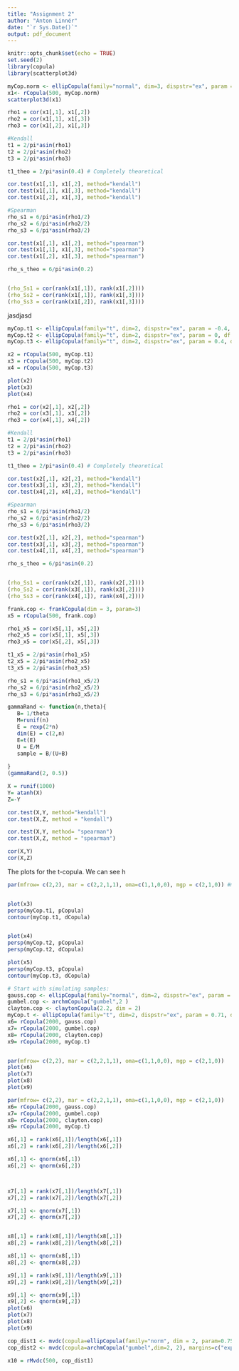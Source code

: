 ```yaml
---
title: "Assignment 2"
author: "Anton Linnér"
date: "`r Sys.Date()`"
output: pdf_document
---
```




```r
knitr::opts_chunk$set(echo = TRUE)
set.seed(2) 
library(copula)
library(scatterplot3d)
```
\section{Theoretical questions}



\section{Exercise 2}


```r
myCop.norm <- ellipCopula(family="normal", dim=3, dispstr="ex", param = 0.4)
x1<- rCopula(500, myCop.norm)
scatterplot3d(x1)

rho1 = cor(x1[,1], x1[,2])
rho2 = cor(x1[,1], x1[,3])
rho3 = cor(x1[,2], x1[,3])

#Kendall
t1 = 2/pi*asin(rho1)
t2 = 2/pi*asin(rho2)
t3 = 2/pi*asin(rho3)

t1_theo = 2/pi*asin(0.4) # Completely theoretical

cor.test(x1[,1], x1[,2], method="kendall") 
cor.test(x1[,1], x1[,3], method="kendall")
cor.test(x1[,2], x1[,3], method="kendall")

#Spearman
rho_s1 = 6/pi*asin(rho1/2)
rho_s2 = 6/pi*asin(rho2/2)
rho_s3 = 6/pi*asin(rho3/2)

cor.test(x1[,1], x1[,2], method="spearman") 
cor.test(x1[,1], x1[,3], method="spearman")
cor.test(x1[,2], x1[,3], method="spearman")

rho_s_theo = 6/pi*asin(0.2)


(rho_Ss1 = cor(rank(x1[,1]), rank(x1[,2])))
(rho_Ss2 = cor(rank(x1[,1]), rank(x1[,3])))
(rho_Ss3 = cor(rank(x1[,2]), rank(x1[,3])))

```
jasdjasd
```r
myCop.t1 <- ellipCopula(family="t", dim=2, dispstr="ex", param = -0.4, df = 8)
myCop.t2 <- ellipCopula(family="t", dim=2, dispstr="ex", param = 0, df = 8)
myCop.t3 <- ellipCopula(family="t", dim=2, dispstr="ex", param = 0.4, df = 8)

x2 = rCopula(500, myCop.t1)
x3 = rCopula(500, myCop.t2)
x4 = rCopula(500, myCop.t3)
```



``` r
plot(x2)
plot(x3)
plot(x4)

rho1 = cor(x2[,1], x2[,2])
rho2 = cor(x3[,1], x3[,2])
rho3 = cor(x4[,1], x4[,2])

#Kendall
t1 = 2/pi*asin(rho1)
t2 = 2/pi*asin(rho2)
t3 = 2/pi*asin(rho3)

t1_theo = 2/pi*asin(0.4) # Completely theoretical

cor.test(x2[,1], x2[,2], method="kendall") 
cor.test(x3[,1], x3[,2], method="kendall")
cor.test(x4[,2], x4[,2], method="kendall")

#Spearman
rho_s1 = 6/pi*asin(rho1/2)
rho_s2 = 6/pi*asin(rho2/2)
rho_s3 = 6/pi*asin(rho3/2)

cor.test(x2[,1], x2[,2], method="spearman") 
cor.test(x3[,1], x3[,2], method="spearman")
cor.test(x4[,1], x4[,2], method="spearman")

rho_s_theo = 6/pi*asin(0.2)


(rho_Ss1 = cor(rank(x2[,1]), rank(x2[,2])))
(rho_Ss2 = cor(rank(x3[,1]), rank(x3[,2])))
(rho_Ss3 = cor(rank(x4[,1]), rank(x4[,2])))
```

```r
frank.cop <- frankCopula(dim = 3, param=3)
x5 = rCopula(500, frank.cop)

rho1_x5 = cor(x5[,1], x5[,2])
rho2_x5 = cor(x5[,1], x5[,3])
rho3_x5 = cor(x5[,2], x5[,3])

t1_x5 = 2/pi*asin(rho1_x5)
t2_x5 = 2/pi*asin(rho2_x5)
t3_x5 = 2/pi*asin(rho3_x5)

rho_s1 = 6/pi*asin(rho1_x5/2)
rho_s2 = 6/pi*asin(rho2_x5/2)
rho_s3 = 6/pi*asin(rho3_x5/2)


```

```r
gammaRand <- function(n,theta){
   B= 1/theta
   M=runif(n)
   E = rexp(2*n)
   dim(E) = c(2,n)
   E=t(E)
   U = E/M
   sample = B/(U+B)
  
}
(gammaRand(2, 0.5))

```
```r
X = runif(1000)
Y= atanh(X)
Z=-Y

cor.test(X,Y, method="kendall")
cor.test(X,Z, method = "kendall")

cor.test(X,Y, method= "spearman")
cor.test(X,Z, method = "spearman")

cor(X,Y)
cor(X,Z)
```
The plots for the t-copula. We can see h
```r
par(mfrow= c(2,2), mar = c(2,2,1,1), oma=c(1,1,0,0), mgp = c(2,1,0)) #mfrow = c(1,2) is one row two cols.


plot(x3)
persp(myCop.t1, pCopula)
contour(myCop.t1, dCopula)


plot(x4)
persp(myCop.t2, pCopula)
persp(myCop.t2, dCopula)

plot(x5)
persp(myCop.t3, pCopula)
contour(myCop.t3, dCopula)
```

```r
# Start with simulating samples:
gauss.cop <- ellipCopula(family="normal", dim=2, dispstr="ex", param = 0.7) # Is this gaussian?
gumbel.cop <- archmCopula("gumbel",2 )
clayton.cop <- claytonCopula(2.2, dim = 2)
myCop.t <- ellipCopula(family="t", dim=2, dispstr="ex", param = 0.71, df = 4)
x6= rCopula(2000, gauss.cop)
x7= rCopula(2000, gumbel.cop)
x8= rCopula(2000, clayton.cop)
x9= rCopula(2000, myCop.t)


par(mfrow= c(2,2), mar = c(2,2,1,1), oma=c(1,1,0,0), mgp = c(2,1,0))
plot(x6)
plot(x7)
plot(x8)
plot(x9)

```

```r
par(mfrow= c(2,2), mar = c(2,2,1,1), oma=c(1,1,0,0), mgp = c(2,1,0))
x6= rCopula(2000, gauss.cop)
x7= rCopula(2000, gumbel.cop)
x8= rCopula(2000, clayton.cop)
x9= rCopula(2000, myCop.t)

x6[,1] = rank(x6[,1])/length(x6[,1])
x6[,2] = rank(x6[,2])/length(x6[,2])

x6[,1] <- qnorm(x6[,1])
x6[,2] <- qnorm(x6[,2])



x7[,1] = rank(x7[,1])/length(x7[,1])
x7[,2] = rank(x7[,2])/length(x7[,2])

x7[,1] <- qnorm(x7[,1])
x7[,2] <- qnorm(x7[,2])


x8[,1] = rank(x8[,1])/length(x8[,1])
x8[,2] = rank(x8[,2])/length(x8[,2])

x8[,1] <- qnorm(x8[,1])
x8[,2] <- qnorm(x8[,2])

x9[,1] = rank(x9[,1])/length(x9[,1])
x9[,2] = rank(x9[,2])/length(x9[,2])

x9[,1] <- qnorm(x9[,1])
x9[,2] <- qnorm(x9[,2])
plot(x6)
plot(x7)
plot(x8)
plot(x9)

```


```r
cop_dist1 <- mvdc(copula=ellipCopula(family="norm", dim = 2, param=0.75), margins=c("norm", "exp"), paramMargins = list(list(mean=0,sd=2), list(rate=2))) 
cop_dist2 <- mvdc(copula=archmCopula("gumbel",dim=2, 2), margins=c("exp", "exp"), paramMargins = list(list(rate=2), list(rate=2)))

x10 = rMvdc(500, cop_dist1)

```







